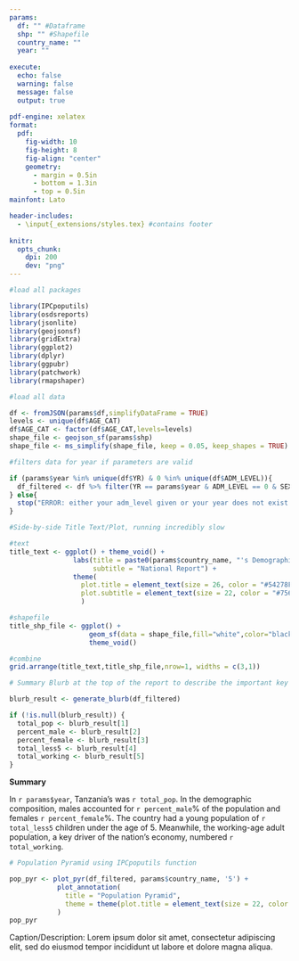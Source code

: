 ```yaml
---
params:
  df: "" #Dataframe
  shp: "" #Shapefile
  country_name: ""
  year: ""
  
execute:
  echo: false 
  warning: false 
  message: false 
  output: true 
  
pdf-engine: xelatex
format:
  pdf: 
    fig-width: 10
    fig-height: 8
    fig-align: "center"
    geometry: 
      - margin = 0.5in
      - bottom = 1.3in
      - top = 0.5in
mainfont: Lato

header-includes:
  - \input{_extensions/styles.tex} #contains footer
  
knitr:
  opts_chunk:
    dpi: 200
    dev: "png"
---
```


```r
#load all packages

library(IPCpoputils)
library(osdsreports)
library(jsonlite)
library(geojsonsf)
library(gridExtra)
library(ggplot2)
library(dplyr)
library(ggpubr)
library(patchwork)
library(rmapshaper)
```

```r
#load all data

df <- fromJSON(params$df,simplifyDataFrame = TRUE)
levels <- unique(df$AGE_CAT)
df$AGE_CAT <- factor(df$AGE_CAT,levels=levels)
shape_file <- geojson_sf(params$shp)
shape_file <- ms_simplify(shape_file, keep = 0.05, keep_shapes = TRUE) #reduce size
```

```r
#filters data for year if parameters are valid

if (params$year %in% unique(df$YR) & 0 %in% unique(df$ADM_LEVEL)){
  df_filtered <- df %>% filter(YR == params$year & ADM_LEVEL == 0 & SEX!='B')
} else{
  stop("ERROR: either your adm_level given or your year does not exist or your adm_name doesn't exist")
}
```

```r
#Side-by-side Title Text/Plot, running incredibly slow

#text
title_text <- ggplot() + theme_void() +
                labs(title = paste0(params$country_name, "'s Demographics in ", params$year),
                     subtitle = "National Report") +
                theme(
                  plot.title = element_text(size = 26, color = "#54278F", face = "bold", family = "Lato"),
                  plot.subtitle = element_text(size = 22, color = "#756BB1", family = "Lato")
                  )

#shapefile
title_shp_file <- ggplot() +
                    geom_sf(data = shape_file,fill="white",color="black") +
                    theme_void()

#combine
grid.arrange(title_text,title_shp_file,nrow=1, widths = c(3,1))
```

```r
# Summary Blurb at the top of the report to describe the important key statistics

blurb_result <- generate_blurb(df_filtered)

if (!is.null(blurb_result)) {
  total_pop <- blurb_result[1]
  percent_male <- blurb_result[2]
  percent_female <- blurb_result[3]
  total_less5 <- blurb_result[4]
  total_working <- blurb_result[5]
}
```
**Summary**

In `r params$year`, Tanzania's was `r total_pop`. In the demographic composition, males accounted for `r percent_male`% of the population and females `r percent_female`%. The country had a young population of `r total_less5` children under the age of 5. Meanwhile, the working-age adult population, a key driver of the nation's economy, numbered `r total_working`.


```r
# Population Pyramid using IPCpoputils function

pop_pyr <- plot_pyr(df_filtered, params$country_name, '5') +
            plot_annotation(
              title = "Population Pyramid",
              theme = theme(plot.title = element_text(size = 22, color = "#756BB1", face = "bold", family = "Lato"))
            )
pop_pyr
```

Caption/Description: Lorem ipsum dolor sit amet, consectetur adipiscing elit, sed do eiusmod tempor incididunt ut labore et dolore magna aliqua.
